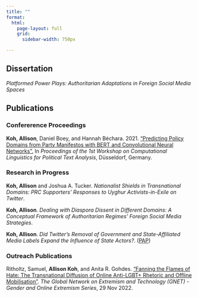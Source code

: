 ```yaml
---
title: "" 
format: 
  html: 
    page-layout: full
    grid: 
      sidebar-width: 750px

---
```


## Dissertation

*Platformed Power Plays: Authoritarian Adaptations in Foreign Social Media Spaces*

## Publications

### Confererence Proceedings

**Koh, Allison**, Daniel Boey, and Hannah Béchara. 2021. ["Predicting Policy Domains from Party Manifestos with BERT and Convolutional Neural Networks".](https://osf.io/preprints/socarxiv/fjh4q/) In *Proceedings of the 1st Workshop on Computational Linguistics for Political Text Analysis*, Düsseldorf, Germany.

### Research in Progress

**Koh, Allison** and Joshua A. Tucker. *Nationalist Shields in Transnational Domains: PRC Supporters' Responses to Uyghur Activists-in-Exile on Twitter*.

**Koh, Allison**. *Dealing with Diaspora Dissent in Different Domains: A Conceptual Framework of Authoritarian Regimes' Foreign Social Media Strategies*.

**Koh, Allison**. *Did Twitter's Removal of Government and State-Affiliated Media Labels Expand the Influence of State Actors?*. ([PAP]())

### Outreach Publications

Ritholtz, Samuel, **Allison Koh**, and Anita R. Gohdes. ["Fanning the Flames of Hate: The Transnational Diffusion of Online Anti-LGBT+ Rhetoric and Offline Mobilisation"](https://gnet-research.org/2022/11/29/fanning-the-flames-of-hate-the-transnational-diffusion-of-online-anti-lgbt-rhetoric-and-offline-mobilisation-2/). *The Global Network on Extremism and Technology (GNET) - Gender and Online Extremism Series*, 29 Nov 2022.
